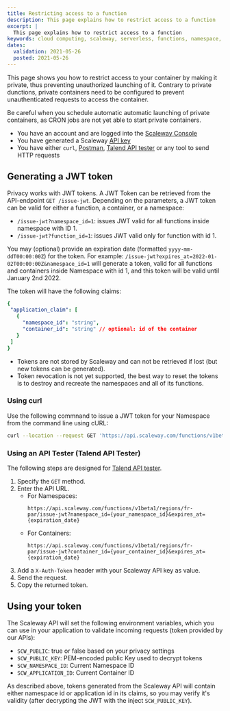 ```yaml
---
title: Restricting access to a function
description: This page explains how to restrict access to a function
excerpt: |
  This page explains how to restrict access to a function
keywords: cloud computing, scaleway, serverless, functions, namespace, manage
dates:
  validation: 2021-05-26
  posted: 2021-05-26
---
```


This page shows you how to restrict access to your container by making it private, thus preventing unauthorized launching of it. Contrary to private dunctions, private containers need to be configured to prevent unauthenticated requests to access the container.

<Message type="important">

Be careful when you schedule automatic automatic launching of private containers, as CRON jobs are not yet able to start private containers.

</Message>


<Message type="requirement">

  - You have an account and are logged into the [Scaleway Console](https://console.scaleway.com)
  - You have generated a Scaleway [API key](https://www.scaleway.com/en/docs/console/my-project/how-to/generate-api-key/)
  - You have either `curl`, [Postman](https://www.postman.com/), [Talend API tester](https://chrome.google.com/webstore/detail/talend-api-tester-free-ed/aejoelaoggembcahagimdiliamlcdmfm) or any tool to send HTTP requests

</Message>

## Generating a JWT token

Privacy works with JWT tokens. A JWT Token can be retrieved from the API-endpoint `GET /issue-jwt`. Depending on the parameters, a JWT token can be valid for either a function, a container, or a namespace:

* `/issue-jwt?namespace_id=1`: issues JWT valid for all functions inside namespace with ID 1.
* `/issue-jwt?function_id=1`: issues JWT valid only for function with id 1.

<Message type="note">

You may (optional) provide an expiration date (formatted `yyyy-mm-ddT00:00:00Z`) for the token. 
For example: `/issue-jwt?expires_at=2022-01-02T00:00:00Z&namespace_id=1` will generate a token, valid for all functions and containers inside Namespace with id 1, and this token will be valid until January 2nd 2022.

</Message>

The token will have the following claims:

```yaml
{
 "application_claim": [
   {
     "namespace_id": "string",
     "container_id": "string" // optional: id of the container
   }
 ]
}
```

<Message type="important">

* Tokens are not stored by Scaleway and can not be retrieved if lost (but new tokens can be generated).
* Token revocation is not yet supported, the best way to reset the tokens is to destroy and recreate the namespaces and all of its functions.

</Message>

### Using curl

Use the following commnand to issue a JWT token for your Namespace from the command line using cURL: 

```sh
curl --location --request GET 'https://api.scaleway.com/functions/v1beta1/regions/fr-par/issue-jwt?namespace_id={your_namespace_id}&expires_at=2022-06-22T00%3A00%3A00Z' --header 'X-Auth-Token: {your_scaleway_API_key'}
```

### Using an API Tester (Talend API Tester)

The following steps are designed for [Talend API tester](https://chrome.google.com/webstore/detail/talend-api-tester-free-ed/aejoelaoggembcahagimdiliamlcdmfm). 

1. Specify the `GET` method.
2. Enter the API URL. 
    * For Namespaces:
      ```
      https://api.scaleway.com/functions/v1beta1/regions/fr-par/issue-jwt?namespace_id={your_namespace_id}&expires_at={expiration_date}
      ```
    * For Containers:
      ```
      https://api.scaleway.com/functions/v1beta1/regions/fr-par/issue-jwt?container_id={your_container_id}&expires_at={expiration_date}
      ```
3. Add a `X-Auth-Token` header with your Scaleway API key as value.
4. Send the request.
5. Copy the returned token.

<Lightbox src="scaleway-talend-container.png" alt="" />

## Using your token

The Scaleway API will set the following environment variables, which you can use in your application to validate incoming requests (token provided by our APIs):

* `SCW_PUBLIC`: true or false based on your privacy settings
* `SCW_PUBLIC_KEY`: PEM-encoded public Key used to decrypt tokens
* `SCW_NAMESPACE_ID`: Current Namespace ID
* `SCW_APPLICATION_ID`: Current Container ID

As described above, tokens generated from the Scaleway API will contain either namespace id or application id in its claims, so you may verify it's validity (after decrypting the JWT with the inject `SCW_PUBLIC_KEY`).